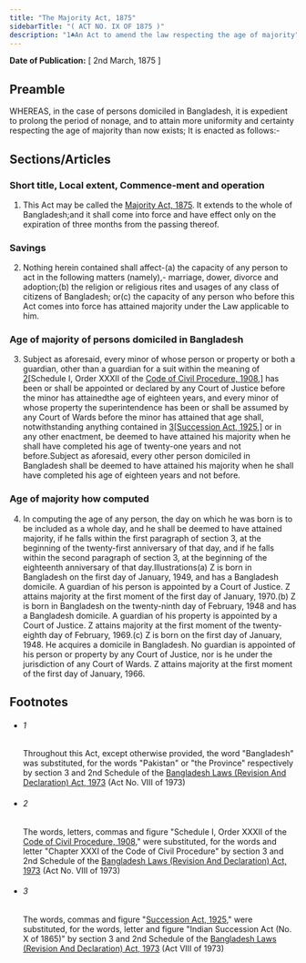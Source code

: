 ```yaml
---
title: "The Majority Act, 1875"
sidebarTitle: "( ACT NO. IX OF 1875 )"
description: "1♣An Act to amend the law respecting the age of majority"
---
```


**Date of Publication:** [ 2nd March, 1875 ]

## Preamble

WHEREAS, in the case of persons domiciled in Bangladesh, it is expedient to prolong the period of nonage, and to attain more uniformity and certainty respecting the age of majority than now exists; It is enacted as follows:-

## Sections/Articles

### Short title, Local extent, Commence-ment and operation

1. This Act may be called the [Majority Act, 1875](/act-33.html "Majority Act, 1875"). It extends to the whole of Bangladesh;and it shall come into force and have effect only on the expiration of three months from the passing thereof.

### Savings

2. Nothing herein contained shall affect-(a) the capacity of any person to act in the following matters (namely),- marriage, dower, divorce and adoption;(b) the religion or religious rites and usages of any class of citizens of Bangladesh; or(c) the capacity of any person who before this Act comes into force has attained majority under the Law applicable to him.

### Age of majority of persons domiciled in Bangladesh

3. Subject as aforesaid, every minor of whose person or property or both a guardian, other than a guardian for a suit within the meaning of [2](1)[Schedule I, Order XXXII of the [Code of Civil Procedure, 1908](/act-86.html "Code of Civil Procedure, 1908"),] has been or shall be appointed or declared by any Court of Justice before the minor has attainedthe age of eighteen years, and every minor of whose property the superintendence has been or shall be assumed by any Court of Wards before the minor has attained that age shall, notwithstanding anything contained in [3](2)[[Succession Act, 1925](/act-138.html "Succession Act, 1925"),] or in any other enactment, be deemed to have attained his majority when he shall have completed his age of twenty-one years and not before.Subject as aforesaid, every other person domiciled in Bangladesh shall be deemed to have attained his majority when he shall have completed his age of eighteen years and not before.

### Age of majority how computed

4. In computing the age of any person, the day on which he was born is to be included as a whole day, and he shall be deemed to have attained majority, if he falls within the first paragraph of section 3, at the beginning of the twenty-first anniversary of that day, and if he falls within the second paragraph of section 3, at the beginning of the eighteenth anniversary of that day.Illustrations(a) Z is born in Bangladesh on the first day of January, 1949, and has a Bangladesh domicile. A guardian of his person is appointed by a Court of Justice. Z attains majority at the first moment of the first day of January, 1970.(b) Z is born in Bangladesh on the twenty-ninth day of February, 1948 and has a Bangladesh domicile. A guardian of his property is appointed by a Court of Justice. Z attains majority at the first moment of the twenty-eighth day of February, 1969.(c) Z is born on the first day of January, 1948. He acquires a domicile in Bangladesh. No guardian is appointed of his person or property by any Court of Justice, nor is he under the jurisdiction of any Court of Wards. Z attains majority at the first moment of the first day of January, 1966.

## Footnotes

- ###### 1

  Throughout this Act, except otherwise provided, the word "Bangladesh" was substituted, for the words "Pakistan" or "the Province" respectively by section 3 and 2nd Schedule of the [Bangladesh Laws (Revision And Declaration) Act, 1973](/act-430.html "Bangladesh Laws (Revision And Declaration) Act, 1973") (Act No. VIII of 1973)

- ###### 2

  The words, letters, commas and figure "Schedule I, Order XXXII of the [Code of Civil Procedure, 1908](/act-86.html "Code of Civil Procedure, 1908")," were substituted, for the words and letter "Chapter XXXI of the Code of Civil Procedure" by section 3 and 2nd Schedule of the [Bangladesh Laws (Revision And Declaration) Act, 1973](/act-430.html "Bangladesh Laws (Revision And Declaration) Act, 1973") (Act No. VIII of 1973)

- ###### 3

  The words, commas and figure "[Succession Act, 1925](/act-138.html "Succession Act, 1925")," were substituted, for the words, letter and figure "Indian Succession Act (No. X of 1865)" by section 3 and 2nd Schedule of the [Bangladesh Laws (Revision And Declaration) Act, 1973](/act-430.html "Bangladesh Laws (Revision And Declaration) Act, 1973") (Act VIII of 1973)
